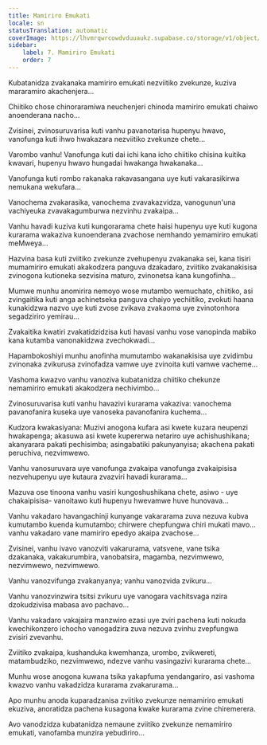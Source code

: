 ```yaml
---
title: Mamiriro Emukati
locale: sn
statusTranslation: automatic
coverImage: https://lhvmrqwrcowdvduuaukz.supabase.co/storage/v1/object/public/strapi-uploads/small_cover-tratado-de-psicologia-revolucionaria.webp-5e15e1cec4e0ebebcde5d7fc7565d8fd.webp
sidebar:
    label: 7. Mamiriro Emukati
    order: 7
---
```

Kubatanidza zvakanaka mamiriro emukati nezviitiko zvekunze, kuziva mararamiro akachenjera...

Chiitiko chose chinoraramiwa neuchenjeri chinoda mamiriro emukati chaiwo anoenderana nacho...

Zvisinei, zvinosuruvarisa kuti vanhu pavanotarisa hupenyu hwavo, vanofunga kuti ihwo hwakazara nezviitiko zvekunze chete...

Varombo vanhu! Vanofunga kuti dai ichi kana icho chiitiko chisina kuitika kwavari, hupenyu hwavo hungadai hwakanga hwakanaka...

Vanofunga kuti rombo rakanaka rakavasangana uye kuti vakarasikirwa nemukana wekufara...

Vanochema zvakarasika, vanochema zvavakazvidza, vanogunun'una vachiyeuka zvavakagumburwa nezvinhu zvakaipa...

Vanhu havadi kuziva kuti kungorarama chete haisi hupenyu uye kuti kugona kurarama wakaziva kunoenderana zvachose nemhando yemamiriro emukati meMweya...

Hazvina basa kuti zviitiko zvekunze zvehupenyu zvakanaka sei, kana tisiri mumamiriro emukati akakodzera panguva dzakadaro, zviitiko zvakanakisisa zvinogona kutioneka sezvisina maturo, zvinonetsa kana kungofinha...

Mumwe munhu anomirira nemoyo wose mutambo wemuchato, chiitiko, asi zvingaitika kuti anga achinetseka panguva chaiyo yechiitiko, zvokuti haana kunakidzwa nazvo uye kuti zvose zvikava zvakaoma uye zvinotonhora segadziriro yemirau...

Zvakaitika kwatiri zvakatidzidzisa kuti havasi vanhu vose vanopinda mabiko kana kutamba vanonakidzwa zvechokwadi...

Hapambokoshiyi munhu anofinha mumutambo wakanakisisa uye zvidimbu zvinonaka zvikurusa zvinofadza vamwe uye zvinoita kuti vamwe vacheme...

Vashoma kwazvo vanhu vanoziva kubatanidza chiitiko chekunze nemamiriro emukati akakodzera nechivimbo...

Zvinosuruvarisa kuti vanhu havazivi kurarama vakaziva: vanochema pavanofanira kuseka uye vanoseka pavanofanira kuchema...

Kudzora kwakasiyana: Muzivi anogona kufara asi kwete kuzara neupenzi hwakapenga; akasuwa asi kwete kupererwa netariro uye achishushikana; akanyarara pakati pechisimba; asingabatiki pakunyanyisa; akachena pakati peruchiva, nezvimwewo.

Vanhu vanosuruvara uye vanofunga zvakaipa vanofunga zvakaipisisa nezvehupenyu uye kutaura zvazviri havadi kurarama...

Mazuva ose tinoona vanhu vasiri kungoshushikana chete, asiwo - uye chakaipisisa- vanoitawo kuti hupenyu hwevamwe huve hunovava...

Vanhu vakadaro havangachinji kunyange vakararama zuva nezuva kubva kumutambo kuenda kumutambo; chirwere chepfungwa chiri mukati mavo... vanhu vakadaro vane mamiriro epedyo akaipa zvachose...

Zvisinei, vanhu ivavo vanozviti vakarurama, vatsvene, vane tsika dzakanaka, vakakurumbira, vanobatsira, magamba, nezvimwewo, nezvimwewo, nezvimwewo.

Vanhu vanozvifunga zvakanyanya; vanhu vanozvida zvikuru...

Vanhu vanozvinzwira tsitsi zvikuru uye vanogara vachitsvaga nzira dzokudzivisa mabasa avo pachavo...

Vanhu vakadaro vakajaira manzwiro ezasi uye zviri pachena kuti nokuda kwechikonzero ichocho vanogadzira zuva nezuva zvinhu zvepfungwa zvisiri zvevanhu.

Zviitiko zvakaipa, kushanduka kwemhanza, urombo, zvikwereti, matambudziko, nezvimwewo, ndezve vanhu vasingazivi kurarama chete...

Munhu wose anogona kuwana tsika yakapfuma yendangariro, asi vashoma kwazvo vanhu vakadzidza kurarama zvakarurama...

Apo munhu anoda kuparadzanisa zviitiko zvekunze nemamiriro emukati ekuziva, anoratidza pachena kusagona kwake kurarama zvine chiremerera.

Avo vanodzidza kubatanidza nemaune zviitiko zvekunze nemamiriro emukati, vanofamba munzira yebudiriro...

